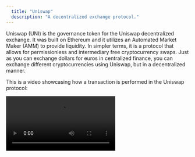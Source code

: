 ```yaml
---
  title: "Uniswap"
  description: "A decentralized exchange protocol."
---
```


Uniswap (UNI) is the governance token for the Uniswap decentralized exchange. It was built on Ethereum and it utilizes an Automated Market Maker (AMM) to provide liquidity. In simpler terms, it is a protocol that allows for permissionless and intermediary free cryptocurrency swaps. Just as you can exchange dollars for euros in centralized finance, you can exchange different cryptocurrencies using Uniswap, but in a decentralized manner.

This is a video showcasing how a transaction is performed in the Uniswap protocol:

<video controls autoPlay loop playsInline>
  <source src="/vid/uni.mp4" type="video/mp4" />
  Sorry, your browser doesn't support embedded videos.
</video>
